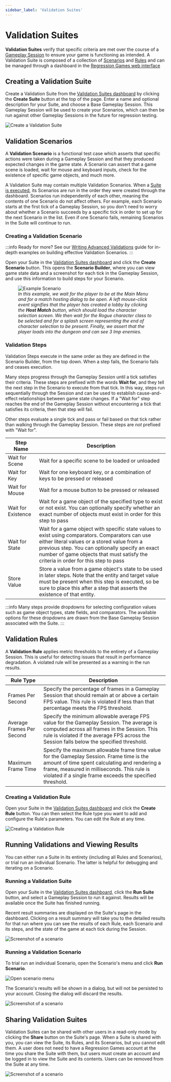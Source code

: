 ```yaml
---
sidebar_label: 'Validation Suites'
---
```


# Validation Suites

**Validation Suites** verify that specific criteria are met over the course of a [Gameplay Session](gameplay-sessions)
to ensure your game is functioning as intended.
A Validation Suite is composed of a collection of [Scenarios](#validation-scenarios)
and [Rules](#validation-rules) and can be managed through a dashboard in the [Regression Games web interface](https://play.regression.gg/validations)


## Creating a Validation Suite

Create a Validation Suite from the [Validation Suites dashboard](https://play.regression.gg/validations)
by clicking the **Create Suite** button at the top of the page.
Enter a name and optional description for your Suite, and choose a Base Gameplay Session.
This Gameplay Session will be used to create your Scenarios,
which can then be run against other Gameplay Sessions in the future for regression testing.

![Create a Validation Suite](img/validation-suites/create-validation-suite.gif)

## Validation Scenarios

A **Validation Scenario** is a functional test case which asserts that specific actions were taken during
a Gameplay Session and that they produced expected changes in the game state.
A Scenario can assert that a game scene is loaded, wait for mouse and keyboard inputs, check for the existence
of specific game objects, and much more.

A Validation Suite may contain multiple Validation Scenarios.
When a [Suite is executed](#running-a-validation-suite), its Scenarios are run in the order they were created through the dashboard.
Scenarios run independently of each other, meaning the contents of one Scenario do not affect others.
For example, each Scenario starts at the first tick of a Gameplay Session, so you don't need to worry about
whether a Scenario succeeds by a specific tick in order to set up for the next Scenario in the list.
Even if one Scenario fails, remaining Scenarios in the Suite will continue to run.

### Creating a Validation Scenario

:::info Ready for more?
See our [Writing Advanced Validations](../guides/writing-advanced-validations) guide
for in-depth examples on building effective Validation Scenarios.
:::

Open your Suite in the [Validation Suites dashboard](https://play.regression.gg/validations) and click the **Create Scenario** button.
This opens the **Scenario Builder**, where you can view game state data and a screenshot for each tick in the Gameplay Session,
and use this information to build steps for your Scenario.


<figure>
    <img src={ScenarioExample} alt="Example Scenario"/>
    <figcaption>
        <i>
            In this example, we wait for the player to be at the Main Menu and for a match hosting dialog to be open.
            A left mouse-click event signifies that the player has created a lobby by clicking the <b>Host Match</b> button,
            which should load the character selection screen.
            We then wait for the Rogue character class to be selected and for a splash screen representing
            the end of character selection to be present.
            Finally, we assert that the player loads into the dungeon and can see 3 Imp enemies.
        </i>
    </figcaption>
</figure>

### Validation Steps

Validation Steps execute in the same order as they are defined in the Scenario Builder, from the top down.
When a step fails, the Scenario fails and ceases execution.

Many steps progress through the Gameplay Session until a tick satisfies their criteria.
These steps are prefixed with the words **Wait for**, and they tell the next step in the Scenario to execute from that tick.
In this way, steps run sequentially through the Session and can be used to establish cause-and-effect relationships between game state changes.
If a "Wait for" step reaches the end of the Gameplay Session without encountering a tick that satisfies its criteria, then that step will fail.

Other steps evaluate a single tick and pass or fail based on that tick rather than walking through the Gameplay Session.
These steps are _not_ prefixed with "Wait for".

| Step Name          | Description                                                                                                                                                                                                                                                                              |
|--------------------|------------------------------------------------------------------------------------------------------------------------------------------------------------------------------------------------------------------------------------------------------------------------------------------|
| Wait for Scene     | Wait for a specific scene to be loaded or unloaded                                                                                                                                                                                                                                       |
| Wait for Key       | Wait for one keyboard key, or a combination of keys to be pressed or released                                                                                                                                                                                                            |
| Wait for Mouse     | Wait for a mouse button to be pressed or released                                                                                                                                                                                                                                        |
| Wait for Existence | Wait for a game object of the specified type to exist or not exist. You can optionally specify whether an exact number of objects must exist in order for this step to pass                                                                                                              |
| Wait for State     | Wait for a game object with specific state values to exist using comparators. Comparators can use either literal values or a stored value from a previous step. You can optionally specify an exact number of game objects that must satisfy the criteria in order for this step to pass |
| Store Value        | Store a value from a game object's state to be used in later steps. Note that the entity and target value must be present when this step is executed, so be sure to place this after a step that asserts the existence of that entity.                                                   |

:::info
Many steps provide dropdowns for selecting configuration values such as game object types, state fields, and comparators.
The available options for these dropdowns are drawn from the Base Gameplay Session associated with the Suite.
:::


## Validation Rules

A **Validation Rule** applies metric thresholds to the entirety of a Gameplay Session.
This is useful for detecting issues that result in performance degradation.
A violated rule will be presented as a warning in the run results.

| Rule Type                 | Description                                                                                                                                                                                                                                           |
|---------------------------|-------------------------------------------------------------------------------------------------------------------------------------------------------------------------------------------------------------------------------------------------------|
| Frames Per Second         | Specify the percentage of frames in a Gameplay Session that should remain at or above a certain FPS value. This rule is violated if less than that percentage meets the FPS threshold.                                                                |
| Average Frames Per Second | Specify the minimum allowable average FPS value for the Gameplay Session. The average is computed across all frames in the Session. This rule is violated if the average FPS across the Session falls below the specified threshold.                  |
| Maximum Frame Time        | Specify the maximum allowable frame time value for the Gameplay Session. Frame time is the amount of time spent calculating and rendering a frame, measured in milliseconds. This rule is violated if a single frame exceeds the specified threshold. |

### Creating a Validation Rule

Open your Suite in the [Validation Suites dashboard](https://play.regression.gg/validations) and click the **Create Rule** button.
You can then select the Rule type you want to add and configure the Rule's parameters.
You can edit the Rule at any time.

![Creating a Validation Rule](img/validation-suites/create-validation-rule.png)

## Running Validations and Viewing Results

You can either run a Suite in its entirety (including all Rules and Scenarios), or trial run an individual Scenario.
The latter is helpful for debugging and iterating on a Scenario.

### Running a Validation Suite

Open your Suite in the [Validation Suites dashboard](https://play.regression.gg/validations), click the **Run Suite** button,
and select a Gameplay Session to run it against.
Results will be available once the Suite has finished running.

Recent result summaries are displayed on the Suite's page in the dashboard.
Clicking on a result summary will take you to the detailed results for that run where
you can see the results of each Rule, each Scenario and its steps, and the state of the game at each tick during the Session.

![Screenshot of a scenario](img/validation-suites/suite-run-details.png)

### Running a Validation Scenario

To trial run an individual Scenario, open the Scenario's menu and click **Run Scenario**.

![Open scenario menu](img/validation-suites/open-scenario-menu.png)

The Scenario's results will be shown in a dialog, but will not be persisted to your account.
Closing the dialog will discard the results.

![Screenshot of a scenario](img/validation-suites/run-scenario.png)

## Sharing Validation Suites

Validation Suites can be shared with other users in a read-only mode by clicking the **Share** button on the Suite's page.
When a Suite is shared with you, you can view the Suite, its Rules, and its Scenarios, but you cannot edit them.
A user does not need to have a Regression Games account at the time you share the Suite with them,
but users must create an account and be logged in to view the Suite and its contents.
Users can be removed from the Suite at any time.

![Screenshot of a scenario](img/validation-suites/share.png)
